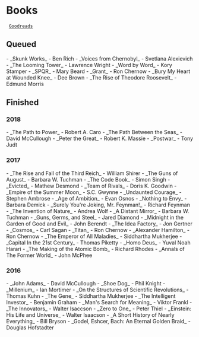 
= Books =

  [[https://www.goodreads.com/jpm6|Goodreads]]

== Queued ==

- _Skunk Works_ - Ben Rich
- _Voices from Chernobyl_ - Svetlana Alexievich
- _The Looming Tower_ - Lawrence Wright
- _Word by Word_ - Kory Stamper
- _SPQR_ - Mary Beard
- _Grant_ - Ron Chernow
- _Bury My Heart at Wounded Knee_ - Dee Brown
- _The Rise of Theodore Roosevelt_ - Edmund Morris

== Finished ==

=== 2018 ===

- _The Path to Power_ - Robert A. Caro
- _The Path Between the Seas_ - David McCullough
- _Peter the Great_ - Robert K. Massie
- _Postwar_ - Tony Judt

=== 2017 ===

- _The Rise and Fall of the Third Reich_ - William Shirer
- _The Guns of August_ - Barbara W. Tuchman
- _The Code Book_ - Simon Singh
- _Evicted_ - Mathew Desmond
- _Team of Rivals_ - Doris K. Goodwin
- _Empire of the Summer Moon_ - S.C. Gwynne
- _Undaunted Courage_ - Stephen Ambrose
- _Age of Ambition_ - Evan Osnos
- _Nothing to Envy_ - Barbara Demick
- _Surely You're Joking, Mr. Feynman!_ - Richard Feynman
- _The Invention of Nature_ - Andrea Wolf
- _A Distant Mirror_ - Barbara W. Tuchman
- _Guns, Germs, and Steel_ - Jared Diamond
- _Midnight in the Garden of Good and Evil_ - John Berendt
- _The Idea Factory_ - Jon Gertner
- _Cosmos_ - Carl Sagan
- _Titan_ - Ron Chernow
- _Alexander Hamilton_ - Ron Chernow
- _The Emperor of All Maladies_ - Siddhartha Mukherjee
- _Capital In the 21st Century_ - Thomas Piketty
- _Homo Deus_ - Yuval Noah Harari
- _The Making of the Atomic Bomb_ - Richard Rhodes
- _Annals of The Former World_ - John McPhee

=== 2016 ===

- _John Adams_ - David McCullough
- _Shoe Dog_ - Phil Knight
- _Millenium_ - Ian Mortimer
- _On the Structures of Scientific Revolutions_ - Thomas Kuhn
- _The Gene_ - Siddhartha Mukherjee
- _The Intelligent Investor_ - Benjamin Graham
- _Man's Search for Meaning_ - Viktor Frankl
- _The Innovators_ - Walter Isaccson
- _Zero to One_ - Peter Thiel
- _Einstein: His Life and Universe_ - Walter Isaacson
- _A Short History of Nearly Everything_ - Bill Bryson
- _Godel, Eshcer, Bach: An Eternal Golden Braid_ - Douglas Hofstadter


